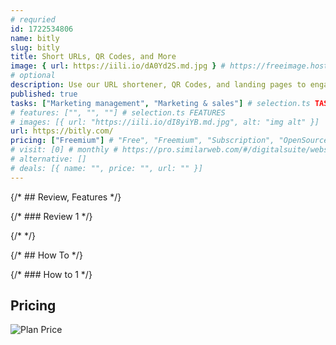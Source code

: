 ```yaml
---
# requried
id: 1722534806
name: bitly
slug: bitly
title: Short URLs, QR Codes, and More
image: { url: https://iili.io/dA0Yd2S.md.jpg } # https://freeimage.host/
# optional
description: Use our URL shortener, QR Codes, and landing pages to engage your audience and connect them to the right information.
published: true
tasks: ["Marketing management", "Marketing & sales"] # selection.ts TASK
# features: ["", "", ""] # selection.ts FEATURES
# images: [{ url: "https://iili.io/dI8yiYB.md.jpg", alt: "img alt" }]
url: https://bitly.com/
pricing: ["Freemium"] # "Free", "Freemium", "Subscription", "OpenSource", "Paid"
# visit: [0] # monthly # https://pro.similarweb.com/#/digitalsuite/websiteanalysis/home
# alternative: []
# deals: [{ name: "", price: "", url: "" }]
---
```


{/* ## Review, Features */}

{/* ### Review 1 */}

{/* <DetailYoutube videoId="" startTime={0} /> */}

{/* ## How To */}

{/* ### How to 1 */}

## Pricing

<Img
  src="https://p140.p3.n0.cdn.zight.com/items/wbux2RwR/6fb7a7a1-6d56-4365-a143-680f39ac33be.jpg"
  alt="Plan Price"
/>
